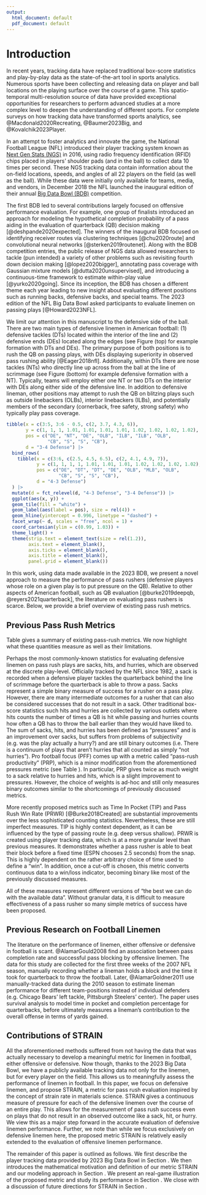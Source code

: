 ```yaml
---
output:
  html_document: default
  pdf_document: default
---
```


# Introduction {#sec:introduction}

<!--
TODO: update citations after they're published
-->

<!--
textual citation (\citet): @Baumer2023Big
parenthetical citation (\citep): [@Baumer2023Big]
-->

In recent years, tracking data have replaced traditional box-score statistics and play-by-play data as the state-of-the-art tool in sports analytics.
Numerous sports have been collecting and releasing data on player and ball locations on the playing surface over the course of a game.
This spatio-temporal multi-resolution source of data have provided exceptional opportunities for researchers to perform advanced studies at a more complex level to deepen the understanding of different sports.
For complete surveys on how tracking data have transformed sports analytics, see @Macdonald2020Recreating, @Baumer2023Big, and @Kovalchik2023Player.

<!-- We contribute to the growing literature of research based on player tracking data in American football.  -->

In an attempt to foster analytics and innovate the game, the National Football League (NFL) introduced their player tracking system known as [Next Gen Stats (NGS)](https://operations.nfl.com/gameday/technology/nfl-next-gen-stats/) in 2016, using radio frequency identification (RFID) chips placed in players' shoulder pads (and in the ball) to collect data 10 times per second. These NGS tracking data contain information about the on-field locations, speeds, and angles of all 22 players on the field (as well as the ball). While these data were initially only available for teams, media, and vendors, in December 2018 the NFL launched the inaugural edition of their annual [Big Data Bowl (BDB)](https://operations.nfl.com/gameday/analytics/big-data-bowl/past-big-data-bowl-recaps/) competition.  

The first BDB led to several contributions largely focused on offensive performance evaluation. For example, one group of finalists introduced an approach for modeling the hypothetical completion probability of a pass aiding in the evaluation of quarterback (QB) decision making [@deshpande2020expected]. The winners of the inaugural BDB focused on identifying receiver routes via clustering techniques [@chu2020route] and convolutional neural networks [@sterken2019routenet]. Along with the BDB competition entries, the public release of NGS data allowed researchers to tackle (pun intended) a variety of other problems such as revisiting fourth down decision making [@lopez2020bigger], annotating pass coverage with Gaussian mixture models [@dutta2020unsupervised], and introducing a continuous-time framework to estimate within-play value [@yurko2020going].  Since its inception, the BDB has chosen a different theme each year leading to new insight about evaluating different positions such as running backs, defensive backs, and special teams. The 2023 edition of the NFL Big Data Bowl asked participants to evaluate linemen on passing plays [@Howard2023NFL].

We limit our attention in this manuscript to the defensive side of the ball. There are two main types of defensive linemen in American football: (1) defensive tackles (DTs) located within the interior of the line and (2) defensive ends (DEs) located along the edges (see Figure \ref{fig:formation} (top) for example formation with DTs and DEs). The primary purpose of both positions is to rush the QB on passing plays, with DEs displaying superiority in observed pass rushing ability [@Eager2018nfl]. Additionally, within DTs there are nose tackles (NTs) who directly line up across from the ball at the line of scrimmage (see Figure \ref{fig:formation} (bottom) for example defensive formation with a NT). Typically, teams will employ either one NT or two DTs on the interior with DEs along either side of the defensive line. In addition to defensive lineman, other positions may attempt to rush the QB on blitzing plays such as outside linebackers (OLBs), interior linebackers (ILBs), and potentially members of the secondary (cornerback, free safety, strong safety) who typically play pass coverage.

```r
tibble(x = c(3:5, 3:6 - 0.5, c(2, 3.7, 4.3, 6)),
       y = c(1, 1, 1, 1.01, 1.01, 1.01, 1.01, 1.02, 1.02, 1.02, 1.02),
       pos = c("DE", "NT", "DE", "OLB", "ILB", "ILB", "OLB",
               "CB", "S", "S", "CB"),
       d = "3-4 Defense") |> 
  bind_rows(
    tibble(x = c(3:6, c(2.5, 4.5, 6.5), c(2, 4.1, 4.9, 7)),
           y = c(1, 1, 1, 1, 1.01, 1.01, 1.01, 1.02, 1.02, 1.02, 1.02),
           pos = c("DE", "DT", "DT", "DE", "OLB", "MLB", "OLB",
                   "CB", "S", "S", "CB"),
           d = "4-3 Defense") 
  ) |> 
  mutate(d = fct_relevel(d, "4-3 Defense", "3-4 Defense")) |> 
  ggplot(aes(x, y)) +
  geom_tile(fill = "white") +
  geom_label(aes(label = pos), size = rel(4)) +
  geom_hline(yintercept = 0.996, linetype = "dashed") +
  facet_wrap(~ d, scales = "free", ncol = 1) +
  coord_cartesian(ylim = c(0.99, 1.03)) +
  theme_light() +
  theme(strip.text = element_text(size = rel(1.2)),
        axis.text = element_blank(),
        axis.ticks = element_blank(),
        axis.title = element_blank(),
        panel.grid = element_blank())
```

In this work, using data made available in the 2023 BDB, we present a novel approach to measure the performance of pass rushers (defensive players whose role on a given play is to put pressure on the QB). Relative to other aspects of American football, such as QB evaluation [@burke2019deepqb, @reyers2021quarterback], the literature on evaluating pass rushers is scarce. Below, we provide a brief overview of existing pass rush metrics.



## Previous Pass Rush Metrics

Table \ref{tab:metrics} gives a summary of existing pass-rush metrics.
We now highlight what these quantities measure as well as their limitations.

Perhaps the most commonly-known statistics for evaluating defensive linemen on pass rush plays are sacks, hits, and hurries, which are observed at the discrete play-level.
Officially tracked by the NFL since 1982, a sack is recorded when a defensive player tackles the quarterback behind the line of scrimmage before the quarterback is able to throw a pass.
Sacks represent a simple binary measure of success for a rusher on a pass play.
However, there are many intermediate outcomes for a rusher that can also be considered successes that do not result in a sack.
Other traditional box-score statistics such hits and hurries are collected by various outlets where hits counts the number of times a QB is hit while passing and hurries counts how often a QB has to throw the ball earlier than they would have liked to.
The sum of sacks, hits, and hurries has been defined as "pressures" and is an improvement over sacks, but suffers from problems of subjectivity (e.g. was the play actually a hurry?) and are still binary outcomes (i.e. There is a continuum of plays that aren't hurries that all counted as simply "not hurries").
Pro football focus (PFF) comes up with a metric called "pass-rush productivity" (PRP), which is a minor modification from the aforementioned pressures metric (see Table \ref{tab:metrics}).
In particular, PRP gives twice as much weight to a sack relative to hurries and hits, which is a slight improvement to pressures.
However, the choice of weights is ad-hoc and still only measures binary outcomes similar to the shortcomings of previously discussed metrics.


<!-- (https://www.pro-football-reference.com/years/2022/advanced.htm) -->

<!-- [Pro football ref has a slightly different QB pressures formula than the formula below https://www.pro-football-reference.com/about/advanced_stats.htm] -->


<!-- $$\frac{(\text{Hurries} + \text{Hits})/2 + \text{Sacks}}{\text{ Pass Rush Snaps}}$$ -->

<!-- (https://www.pro-football-reference.com/about/advanced_stats.htm) -->

More recently proposed metrics such as Time In Pocket (TIP) and Pass Rush Win Rate (PRWR) [@Burke2018Created] are substantial improvements over the less sophisticated counting statistics.
Nevertheless, these are still imperfect measures.
TIP is highly context dependent, as it can be influenced by the type of passing route (e.g. deep versus shallow).
PRWR is created using player tracking data, which is at a more granular level than previous measures.
It demonstrates whether a pass rusher is able to beat their block before a fixed time (ESPN chooses 2.5 seconds) from the snap.
This is highly dependent on the rather arbitrary choice of time used to define a "win".
In addition, once a cut-off is chosen, this metric converts continuous data to a win/loss indicator, becoming binary like most of the previously discussed measures.

<!-- (https://www.espn.com/nfl/story/_/id/34536376/2022-nfl-pass-rushing-run-stopping-blocking-leaderboard-win-rate-rankings-top-players-teams) -->

All of these measures represent different versions of "the best we can do with the available data".
Without granular data, it is difficult to measure effectiveness of a pass rusher so many simple metrics of success have been proposed. 

\begin{table}
\caption{A summary of previously-existing pass rush metrics. \label{tab:metrics}}
\centering
\begin{tabular}{p{0.27\textwidth}p{0.67\textwidth}}
\hline
Metric & Description \\ 
\hline
Sacks & A defender tackles the QB behind the line of scrimmage before the QB is able to throw a pass \\
Hits & A defender tackles the QB behind the line of scrimmage after the QB is able to throw a pass. \\
Hurries & A defender pressures the QB behind the line of scrimmage forcing the QB to throw the ball prior sooner than intended. \\
Pressures & $\text{Hurries} + \text{ Hits } + \text{ Sacks}$ \\
Pass-Rush Productivity & $\displaystyle \frac{(\text{Hurries} + \text{Hits})/2 + \text{Sacks}}{\text{ Pass Rush Snaps}}$\\
Time In Pocket & Time (in seconds) between ball snap and throw or pocket collapse for a QB \\
Pass Rush Win Rate & Rate at which pass rusher beats pass block within 2.5 seconds after ball snap\\
\hline
\end{tabular}
\end{table}

<!-- (https://www.pff.com/news/pro-pff-signature-statistics-a-glossary#:~:text=Time%20in%20Pocket,time%20until%20a%20quarterback%20scrambles) -->

<!-- (https://www.espn.com/nfl/story/_/id/34536376/2022-nfl-pass-rushing-run-stopping-blocking-leaderboard-win-rate-rankings-top-players-teams) -->


<!-- ## Previous Pass-Rush Measure in academic literaure -->

## Previous Research on Football Linemen

<!-- https://www.taylorfrancis.com/chapters/edit/10.1201/9781315166070-12/forecasting-performance-college-prospects-selected-national-football-league-draft-julian-wolfson-vittorio-addona-robert-schmicker -->

The literature on the performance of linemen, either offensive or defensive in football is scant.
@AlamarGould2008 find an association between pass completion rate and successful pass blocking by offensive linemen.
The data for this study are collected for the first three weeks of the 2007 NFL season, manually recording whether a lineman holds a block and the time it took for quarterback to throw the football.
Later, @AlamarGoldner2011 use manually-tracked data during the 2010 season to estimate lineman performance for different team-positions instead of individual defenders (e.g. Chicago Bears' left tackle, Pittsburgh Steelers' center).
The paper uses survival analysis to model time in pocket and completion percentage for quarterbacks, before ultimately measures a lineman's contribution to the overall offense in terms of yards gained.

<!-- The academic literature on the performance of linemen, either offensive or defensive in football is scant. @AlamarGould2008 studied the the relationship between pass completion rate and performance of offensive linemen in terms of how successful they were at blocking.  The data for this study was collecting essentially by hand by watching and charting the performance of each lineman on a play.  This was done using games from the beginning 2007 season for seven teams and their first three games each.  The authors note that there is not much research on linemen saying "One of the principal reasons for this lack of study is the absence of publicly available data that is needed in order to track the performance of a specific lineman."  -->

<!-- Later, @AlamarGoldner2011 again studied offensive linemen performance.  They analyzed 20 teams during the 2010 season for a total of 1,259 plays.  They don't estimate the performance of an individual lineman, but rather positions on a team (e.g. Chicago Bears' left tackle, Pittsburgh Steelers' center, etc.).  They then go on to use a survival analysis model to estimate time in pocket.  The average probability of success from the survival model is then used as a covariate in a model to estimate the probability of competing a pass, and they show that there is a significant relationship between these two probabilities.   -->

<!-- [this next part needs re-wording] -->
<!-- They then go on to use a survival analysis model to estimate time in pocket.  The average probability of success from the survival model is then used as a covariate in a model to estimate the probability of competing a pass, and they show that there is a significant relationship between these two probabilities. -->

## Contributions of STRAIN

All the aforementioned methods suffered from not having the data that was actually necessary to develop a meaningful metric for linemen in football, either offensive or defensive.
Now though, thanks to the 2023 Big Data Bowl, we have a publicly available tracking data not only for the linemen, but for every player on the field.
This allows us to meaningfully assess the performance of linemen in football.
In this paper, we focus on defensive linemen, and propose STRAIN, a metric for pass rush evaluation inspired by the concept of strain rate in materials science.
STRAIN gives a continuous measure of pressure for each of the defensive linemen over the course of an entire play.
This allows for the measurement of pass rush success even on plays that do not result in an observed outcome like a sack, hit, or hurry.
We view this as a major step forward in the accurate evaluation of defensive linemen performance.
Further, we note than while we focus exclusively on defensive linemen here, the proposed metric STRAIN is relatively easily extended to the evaluation of offensive linemen performance.  

The remainder of this paper is outlined as follows.
We first describe the player tracking data provided by 2023 Big Data Bowl in Section \ref{sec:data}.
We then introduces the mathematical motivation and definition of our metric STRAIN and our modeling approach in Section \ref{sec:methods}.
We present an real-game illustration of the proposed metric and study its performance in Section \ref{sec:results}.
We close with a discussion of future directions for STRAIN in Section \ref{sec:discussion}.






<!-- : They talk about how there is no data available to measure offensive line performance.  1259 plays, 20 teams, 2010 season.  Success of each offensive lineman was evaluated using the best judgement of the observer.   Collected time in pocket.  They collected a bunch of binary variables and did this all by HAND!  Estimate a survival model for each position on the offensive line.  They don't rank individuals, but rather positions on a team.  They then use the predicted probability as a covariate in a model to predict completion.  -->


<!-- @AlamarGould2008: Abstract: Protecting the quarterback is an integral part of the passing game in the National Football league, yet the relationship between the abilities of an individual lineman and the effectiveness of a passing game remains unexplored. One of the principal reasons for this lack of study is the absence of publicly available data that is needed in order to track the performance of a specific lineman. In order to create the relevant data, the first 3 games of the 2007 NFL season for seven different teams were charted. The performance of each lineman was recorded on every pass play, as well as the amount of undisturbed time the quarterback was given (time in the pocket) to make a throw. These data were used in a series of regressions to determine how likely a lineman was to successfully hold his block in relation to the time it took for the quarterback to throw the ball, for each lineman in the sample. These data were also used to estimate the correlation between successful blocking and completion rate. The results of these regressions were then used to simulate the effects that different linemen have on the passing game. The trade in the offseason between the New York Jets and Washington Redskins which sent left guard Pete Kendall to Washington was examined. The analysis finds that the Jets lost approximately 3 percentage points on their completion rate due to the trade. -->

<!-- Is this interesting? https://www.ncbi.nlm.nih.gov/pmc/articles/PMC2938948/ -->

<!-- Evaluating offensive line salray: https://sites.duke.edu/djepapers/files/2016/10/froelich-dje.pdf -->

<!-- Read this:  -->
<!-- https://www.researchgate.net/profile/Gita-Sukthankar/publication/220814393_A_Real-Time_Opponent_Modeling_System_for_Rush_Football/links/00b7d528a16b30fc12000000/A-Real-Time-Opponent-Modeling-System-for-Rush-Football.pdf -->

<!-- Pass Rush productivity  -->
<!-- Time in pocket -->
<!-- Pass Rush win rate -->



<!-- hurries hits and sacks are "pressures" -->

<!-- Limitations -->





<!-- Sacks, hits, hurries, pressures -->

<!-- Officially tracked by the NFL since 1982, the most well known statistic for evaluating defensive linemen on pass rushing plays is the sack, which occurs when a defensive player tackles the quarterback behind the line of scrimmage before the quarterback is able to throw a pass. -->

<!-- Sack definition:  -->

<!-- https://www.pro-football-reference.com/about/advanced_stats.htm -->

<!-- Pressures: QB pressures (hurries + knockdowns + sack plays). Note that "sack plays" in this instance include both sacks and assists. -->

<!-- Hurried: Times QBs were hurried - defined as a situation when the QB is forced to throw the ball earlier than intended or is chased around/out of the pocket as the result of defensive pressure -->

<!-- Hit: Times QBs were hit - occurs when the QB hits the ground after a throw, not marked on a sack play -->

<!-- PFF's Pass-Rush Productivity (PRP) -->

<!-- https://www.pff.com/news/pro-signature-stats-spotlight-defensive-line -->



<!-- More recently metrics such as Time In Pocket (TIP) and Pass Rush Win Rate (PRWR) have also been proposed and are substantial improvements over the less sophisticated counting statistics.  -->

<!-- Pocket Time: Number of seconds the quarterback was in the pocket between the snap of the ball and a pass or the collapse of the pocket -->

<!-- @Burke2018Created -->
<!-- @AlamarGoldner2013: They talk about how there is no data available to measure offensive line performance.  1259 plays, 20 teams, 2010 season.  Success of each offensive lineman was evaluated using the best judgement of the observer.   Collected time in pocket.  They collected a bunch of binary variables and did this all by HAND!  Estimate a survival model for each position on the offensive line.  They don't rank individuals, but rather positions on a team.  They then use the predicted probability as a covariate in a model to predict completion.   -->

<!-- @AlamarGould2008 -->

<!-- https://www.espn.com/nfl/story/_/id/24892208 -->

<!-- 2.5 seconds, arbitrary -->


<!-- While PRWR is certainly a step in the right direction, it takes continuous data and converts it to a binary win/loss, which is generally not recommended in statistical analysis -->



